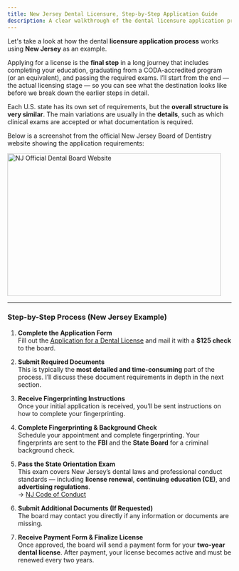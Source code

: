 ```yaml
---
title: New Jersey Dental Licensure, Step-by-Step Application Guide
description: A clear walkthrough of the dental licensure application process in New Jersey — from submitting your form to receiving your two-year license
---
```


Let's take a look at how the dental **licensure application process** works
using **New Jersey** as an example.

Applying for a license is the **final step** in a long journey that includes
completing your education, graduating from a CODA-accredited program (or an
equivalent), and passing the required exams. I’ll start from the end — the
actual licensing stage — so you can see what the destination looks like before
we break down the earlier steps in detail.

Each U.S. state has its own set of requirements, but the **overall structure is
very similar**. The main variations are usually in the **details**, such as
which clinical exams are accepted or what documentation is required.

Below is a screenshot from the official New Jersey Board of Dentistry website
showing the application requirements:

<Image
  width="480"
  height="320"
  alt="NJ Official Dental Board Website"
  src="/imgs/nj-dental-board.png"
/>

---

### Step-by-Step Process (New Jersey Example)

1. **Complete the Application Form**  
   Fill out the [Application for a Dental License](states.newJersey.dentistLicensure) and mail it with a **$125 check** to the board.

2. **Submit Required Documents**  
   This is typically the **most detailed and time-consuming** part of the process. I’ll discuss these document requirements in depth in the next section.

3. **Receive Fingerprinting Instructions**  
   Once your initial application is received, you’ll be sent instructions on how to complete your fingerprinting.

4. **Complete Fingerprinting & Background Check**  
   Schedule your appointment and complete fingerprinting. Your fingerprints are sent to the **FBI** and the **State Board** for a criminal background check.

5. **Pass the State Orientation Exam**  
   This exam covers New Jersey’s dental laws and professional conduct standards — including **license renewal**, **continuing education (CE)**, and **advertising regulations**.  
   → [NJ Code of Conduct](states.newJersey.codeOfConduct)

6. **Submit Additional Documents (If Requested)**  
   The board may contact you directly if any information or documents are missing.

7. **Receive Payment Form & Finalize License**  
   Once approved, the board will send a payment form for your **two-year dental license**. After payment, your license becomes active and must be renewed every two years.
